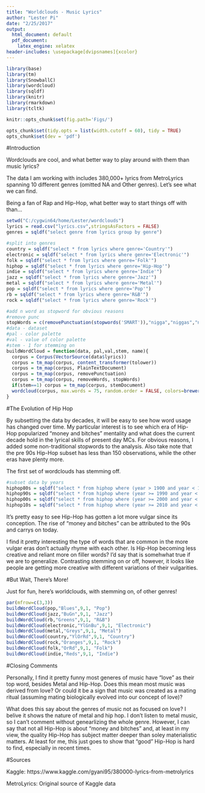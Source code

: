 ```yaml
---
title: "Worldclouds - Music Lyrics"
author: "Lester Pi"
date: "2/25/2017"
output:
  html_document: default
  pdf_document:
    latex_engine: xelatex
header-includes: \usepackage[dvipsnames]{xcolor}
---
```


```r
library(base)
library(tm)
library(SnowballC)
library(wordcloud)
library(sqldf)
library(knitr)
library(rmarkdown)
library(tcltk)

```

```r
knitr::opts_chunk$set(fig.path='Figs/')
```

```r
opts_chunk$set(tidy.opts = list(width.cutoff = 60), tidy = TRUE)
opts_chunk$set(dev = 'pdf')
```


#Introduction

Wordclouds are cool, and what better way to play around with them than music lyrics?

The data I am working with includes 380,000+ lyrics from MetroLyrics spanning 10 different genres (omitted NA and Other genres). Let's see what we can find.

Being a fan of Rap and Hip-Hop, what better way to start things off with than...


```r
setwd("C:/cygwin64/home/Lester/wordclouds")
lyrics = read.csv("lyrics.csv",stringsAsFactors = FALSE)
genres = sqldf("select genre from lyrics group by genre")

#split into genres
country = sqldf("select * from lyrics where genre='Country'")
electronic = sqldf("select * from lyrics where genre='Electronic'")
folk = sqldf("select * from lyrics where genre='Folk'")
hiphop = sqldf("select * from lyrics where genre='Hip-Hop'")
indie = sqldf("select * from lyrics where genre='Indie'")
jazz = sqldf("select * from lyrics where genre='Jazz'")
metal = sqldf("select * from lyrics where genre='Metal'")
pop = sqldf("select * from lyrics where genre='Pop'")
rb = sqldf("select * from lyrics where genre='R&B'")
rock = sqldf("select * from lyrics where genre='Rock'")
```



```r
#add n word as stopword for obvious reasons
#remove punc
stopWords = c(removePunctuation(stopwords('SMART')),"nigga","niggas","niggaz")
#data - dataset
#pal - color palette
#val - value of color palette
#stem - 1 for stemming on
buildWordCloud = function(data, pal,val,stem, name){
  corpus = Corpus(VectorSource(data$lyrics))
  corpus = tm_map(corpus, content_transformer(tolower))
  corpus = tm_map(corpus, PlainTextDocument)
  corpus = tm_map(corpus, removePunctuation)
  corpus = tm_map(corpus, removeWords, stopWords)
  if(stem==1) corpus = tm_map(corpus, stemDocument)
  wordcloud(corpus, max.words = 75, random.order = FALSE, colors=brewer.pal(val,pal), main = name)
}

```

#The Evolution of Hip Hop

By subsetting the data by decades, it will be easy to see how word usage has changed over time. My particular interest is to see which era of Hip-Hop popularized "money and bitches" mentality and what does the current decade hold in the lyrical skills of present day MCs. For obvious reasons, I added some non-traditional stopwords to the analysis. Also take note that the pre 90s Hip-Hop subset has less than 150 observations, while the other eras have plenty more.

The first set of wordclouds has stemming off.


```r
#subset data by years
hiphop80s = sqldf("select * from hiphop where (year > 1900 and year < 1990)")
hiphop90s = sqldf("select * from hiphop where (year >= 1990 and year < 2000)")
hiphop00s = sqldf("select * from hiphop where (year >= 2000 and year < 2010)")
hiphop10s = sqldf("select * from hiphop where (year >= 2010 and year < 2020)")
```

\begin{center}

\textbf{Pre 1990s Hip Hop (Stemming Off)}
```r
buildWordCloud(hiphop80s,"Spectral",8,0, "Pre 90s Hip Hop")
```


\textbf{1990s Hip Hop (Stemming Off)}
```r
buildWordCloud(hiphop90s,"Set1",8,0, "1990-2000")
```



\textbf{2000s Hip Hop (Stemming Off)}
```r
buildWordCloud(hiphop00s,"Dark2",8,0, "2000 - 2010")
```



\textbf{2010s Hip Hop (Stemming Off)}
```r
buildWordCloud(hiphop10s,"Paired",8,0, "2010 and Onward")
```


\textbf{Pre 1990s Hip Hop (Stemming On)}
```r
buildWordCloud(hiphop80s,"Spectral",8,1, "Pre 90s Hip Hop")
```



\textbf{1990s Hip Hop (Stemming On)}
```r
buildWordCloud(hiphop90s,"Set1",8,1, "1990-2000")
```



\textbf{2000s Hip Hop (Stemming On)}
```r
buildWordCloud(hiphop00s,"Dark2",8,1, "2000 - 2010")
```



\textbf{2010s Hip Hop (Stemming On)}
```r
buildWordCloud(hiphop10s,"Paired",8,1, "2010 and Onward")
```

\end{center}


It's pretty easy to see Hip-Hop has gotten a lot more vulgar since its conception. The rise of "money and bitches" can be attributed to the 90s and carrys on today. 

I find it pretty interesting the type of words that are common in the more vulgar eras don't actually rhyme with each other. Is Hip-Hop becoming less creative and reliant more on filler words? I'd say that is somehwhat true if we are to generalize. Contrasting stemming on or off, however, it looks like people are getting more creative with different variations of their vulgarities.

#But Wait, There's More!

Just for fun, here's worldclouds, with stemming on, of other genres!

\begin{center}
Top Row: \textcolor{BlueViolet}{Pop}, \textcolor{BlueViolet}{Ja}\textcolor{ForestGreen}{zz}, \textcolor{ForestGreen}{R\&B}

Middle Row: \textcolor{BlueViolet}{Elec}\textcolor{ForestGreen}{tro}\textcolor{Dandelion}{nic}, \textcolor{darkgray}{Metal}, \textcolor{Dandelion}{Cou}\textcolor{BurntOrange}{nt}\textcolor{red}{ry}

Bottom Row: \textcolor{BurntOrange}{Rock}, \textcolor{BurntOrange}{Fo}\textcolor{red}{lk}, \textcolor{red}{Indie}
\end{center}

```r
par(mfrow=c(3,3))
buildWordCloud(pop,"Blues",9,1, "Pop")
buildWordCloud(jazz,"BuGn",9,1, "Jazz")
buildWordCloud(rb,"Greens",9,1, "R&B")
buildWordCloud(electronic,"YlGnBu",9,1, "Electronic")
buildWordCloud(metal,"Greys",9,1, "Metal")
buildWordCloud(country,"YlOrRd",9,1, "Country")
buildWordCloud(rock,"Oranges",9,1, "Rock")
buildWordCloud(folk,"OrRd",9,1, "Folk")
buildWordCloud(indie,"Reds",9,1, "Indie")
```

#Closing Comments

Personally, I find it pretty funny most generes of music have "love" as their top word, besides Metal and Hip-Hop. Does this mean most music was derived from love? Or could it be a sign that music was created as a mating ritual  (assuming mating biologically evolved into our concept of love)?

What does this say about the genres of music not as focused on love? I belive it shows the nature of metal and hip hop. I don't listen to metal music, so I can't comment without genearlizing the whole genre. However, I can say that not all Hip-Hop is about "money and bitches" and, at least in my view, the quality Hip-Hop has subject matter deeper than soley materialistic matters. At least for me, this just goes to show that "good" Hip-Hop is hard to find, especially in recent times.

#Sources

Kaggle: https://www.kaggle.com/gyani95/380000-lyrics-from-metrolyrics

MetroLyrics: Original source of Kaggle data

